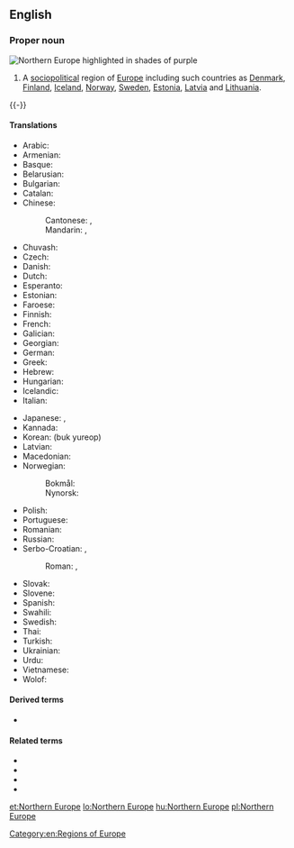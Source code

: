 ==English==
{{wikipedia}}

===Proper noun===
[[Image:Europe-septentrionale.png|thumb|right|Northern Europe highlighted in shades of purple]]
{{en-proper noun|head=[[northern|Northern]] [[Europe]]}}

# A [[sociopolitical]] region of [[Europe]] including such countries as [[Denmark]], [[Finland]], [[Iceland]], [[Norway]], [[Sweden]], [[Estonia]], [[Latvia]] and [[Lithuania]].

{{-}}

====Translations====
{{trans-top|sociopolitical region of Europe}}
* Arabic: {{t|ar|أُورُوبَا الشَّمَالِيَّة|f}}
* Armenian: {{t|hy|Հյուսիսային Եվրոպա}}
* Basque: {{t|eu|Iparraldeko Europa}}
* Belarusian: {{t|be|Паўно́чная Еўро́па|f|sc=Cyrl}}
* Bulgarian: {{t|bg|Се́верна Евро́па|f|sc=Cyrl}}
* Catalan: {{t|ca|Europa del Nord}}
* Chinese:
*: Cantonese: {{t|yue|北歐|sc=Hani}}, {{t|yue|北欧|tr=baak1 au1|sc=Hani}}
*: Mandarin: {{t+|cmn|北歐|sc=Hani}}, {{t+|cmn|北欧|tr=Běi-Ōu|sc=Hani}}
* Chuvash: {{t|cv|Çурçĕр Европа}}
* Czech: {{t|cs|severní Evropa|f}}
* Danish: {{t+|da|Nordeuropa}}
* Dutch: {{t+|nl|Noord-Europa}}
* Esperanto: {{t|eo|Nord-Eŭropo}}
* Estonian: {{t+|et|Põhja-Euroopa}}
* Faroese: {{t|fo|Norðurevropa}}
* Finnish: {{t+|fi|Pohjois-Eurooppa}}
* French: {{t+|fr|Europe du Nord|f}}
* Galician: {{t|gl|Europa do norte|f}}
* Georgian: {{t|ka|ჩრდილოეთი ევროპა}}
* German: {{t+|de|Nordeuropa|n}}
* Greek: {{t|el|Βόρεια Ευρώπη|f}}
* Hebrew: {{t|he|צפון אירופה|m|tr=tz'fón eirópah|sc=Hebr}}
* Hungarian: {{t+|hu|Észak-Európa}}
* Icelandic: {{t+|is|Norður-Evrópa}}
* Italian: {{t|it|Europa settentrionale|f}}
{{trans-mid}}
* Japanese: {{t+|ja|北ヨーロッパ|sc=Jpan|tr=きたヨーロッパ, Kita-Yōroppa}}, {{t+|ja|北欧|tr=Hokuō|sc=Jpan}}
* Kannada: {{t|kn|ಉತ್ತರ ಯುರೋಪ್}}
* Korean: {{t|ko|북유럽|sc=Hang}} (buk yureop)
* Latvian: {{t|lv|Ziemeļeiropa}}
* Macedonian: {{t|mk|Северна Европа|f|sc=Cyrl}}
* Norwegian: 
*: Bokmål: {{t|nb|Nord-Europa}}
*: Nynorsk: {{t|nn|Nord-Europa}}
* Polish: {{t|pl|Europa Północna|f}}
* Portuguese: {{t|pt|Europa setentrional|f}}
* Romanian: {{t|ro|Europa de Nord|f}}
* Russian: {{t+|ru|Се́верная Евро́па|f}}
* Serbo-Croatian: {{t|sh|Сјеверна Еуропа|f|sc=Cyrl}}, {{t|sh|Северна Европа|f|sc=Cyrl}}
*: Roman: {{t|sh|Sjeverna Europa|f}}, {{t|sh|Severna Evropa|f}}
* Slovak: {{t|sk|Severná Európa|f}}
* Slovene: {{t|sl|Severna Evropa|f}}
* Spanish: {{t|es|Europa del Norte|f}}
* Swahili: {{t|sw|Ulaya ya Kazkazini}}
* Swedish: {{t+|sv|Nordeuropa|c}}
* Thai: {{t|th|ยุโรปเหนือ|tr=yóorôhp nĕua}}
* Turkish: {{t+|tr|Kuzey Avrupa}}
* Ukrainian: {{t|uk|Півні́чна Євро́па|f|sc=Cyrl}}
* Urdu: {{t|ur|شمالی یورپ|sc=ur-Arab}}
* Vietnamese: {{t|vi|Bắc Âu}}
* Wolof: {{t|wo|Bëj-gànnaaru Tugal}}
{{trans-bottom}}

====Derived terms====
* {{l|en|Northern European}}

====Related terms====
* {{l|en|Central Europe}}
* {{l|en|Eastern Europe}}
* {{l|en|Southern Europe}}
* {{l|en|Western Europe}}

[[Category:en:Regions of Europe]]

[[et:Northern Europe]]
[[lo:Northern Europe]]
[[hu:Northern Europe]]
[[pl:Northern Europe]]